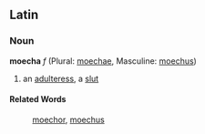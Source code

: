 ==Latin==
===Noun===
'''moecha''' ''f'' (Plural: [[moechae]], Masculine: [[moechus]])

#an [[adulteress]], a [[slut]]
====Related Words====
:[[moechor]], [[moechus]]